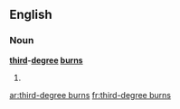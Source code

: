 ==English==

===Noun===
'''[[third]]-[[degree]] [[burn]]s'''

# {{plural of|third-degree burn}}

[[ar:third-degree burns]]
[[fr:third-degree burns]]